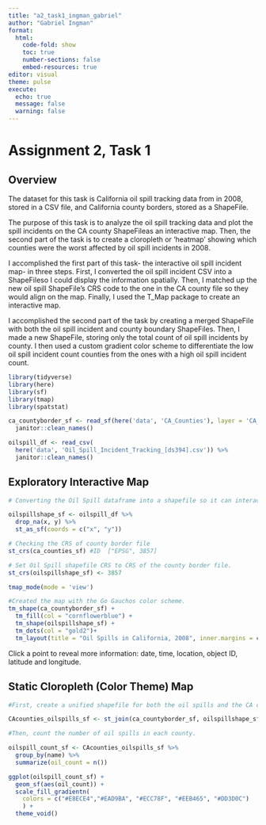 ```yaml
---
title: "a2_task1_ingman_gabriel"
author: "Gabriel Ingman"
format: 
  html:
    code-fold: show
    toc: true
    number-sections: false
    embed-resources: true
editor: visual
theme: pulse
execute:
  echo: true
  message: false
  warning: false
---
```


# Assignment 2, Task 1

## Overview

The dataset for this task is California oil spill tracking data from in 2008, stored in a CSV file, and California county borders, stored as a ShapeFile.

The purpose of this task is to analyze the oil spill tracking data and plot the spill incidents on the CA county ShapeFileas an interactive map. Then, the second part of the task is to create a cloropleth or 'heatmap' showing which counties were the worst affected by oil spill incidents in 2008.

I accomplished the first part of this task- the interactive oil spill incident map- in three steps. First, I converted the oil spill incident CSV into a ShapeFileso I could display the information spatially. Then, I matched up the new oil spill ShapeFile's CRS code to the one in the CA county file so they would align on the map. Finally, I used the T_Map package to create an interactive map.

I accomplished the second part of the task by creating a merged ShapeFile with both the oil spill incident and county boundary ShapeFiles. Then, I made a new ShapeFile, storing only the total count of oil spill incidents by county. I then used a custom gradient color scheme to differentiate the low oil spill incident count counties from the ones with a high oil spill incident count.

```r


library(tidyverse)
library(here)
library(sf)
library(tmap)
library(spatstat)
```

```r

ca_countyborder_sf <- read_sf(here('data', 'CA_Counties'), layer = 'CA_Counties_TIGER2016') %>%
  janitor::clean_names()

oilspill_df <- read_csv(
  here('data', 'Oil_Spill_Incident_Tracking_[ds394].csv')) %>% 
  janitor::clean_names()

```

## Exploratory Interactive Map

```r

# Converting the Oil Spill dataframe into a shapefile so it can interact with the county border shapefile

oilspillshape_sf <- oilspill_df %>% 
  drop_na(x, y) %>% 
  st_as_sf(coords = c("x", "y"))

```

```r


# Checking the CRS of county border file
st_crs(ca_counties_sf) #ID  ["EPSG", 3857]

# Set Oil Spill shapefile CRS to CRS of the county border file.
st_crs(oilspillshape_sf) <- 3857

```

```r

tmap_mode(mode = 'view')

#Created the map with the Go Gauchos color scheme.
tm_shape(ca_countyborder_sf) +
  tm_fill(col = "cornflowerblue") +
  tm_shape(oilspillshape_sf) +
  tm_dots(col = "gold2")+
  tm_layout(title = "Oil Spills in California, 2008", inner.margins = c(0,0,.1,0), title.size = 8)


```

Click a point to reveal more information: date, time, location, object ID, latitude and longitude.

## Static Cloropleth (Color Theme) Map

```r

#First, create a unified shapefile for both the oil spills and the CA county borders.

CAcounties_oilspills_sf <- st_join(ca_countyborder_sf, oilspillshape_sf)

#Then, count the number of oil spills in each county.

oilspill_count_sf <- CAcounties_oilspills_sf %>% 
  group_by(name) %>% 
  summarize(oil_count = n())

```

```r

ggplot(oilspill_count_sf) +
  geom_sf(aes(oil_count)) +
  scale_fill_gradientn(
    colors = c("#E8ECE4","#EAD9BA", "#ECC78F", "#EEB465", "#DD3D0C")
    ) +
  theme_void()

```

## 
